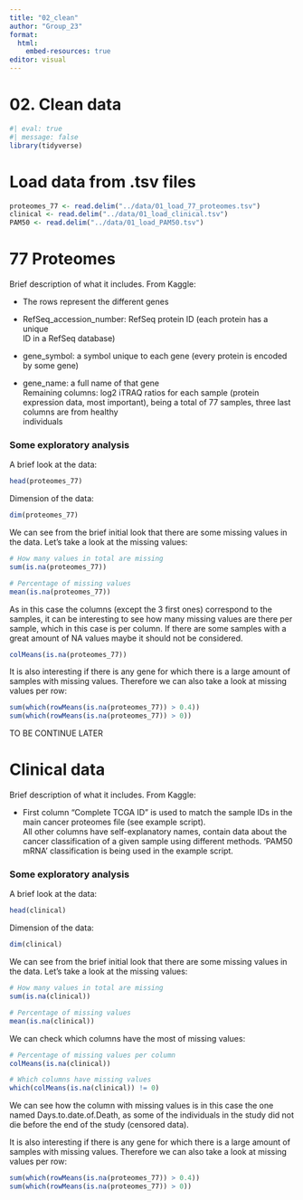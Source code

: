 ```yaml
---
title: "02_clean"
author: "Group_23"
format:
  html:
    embed-resources: true
editor: visual
---
```


# 02. Clean data

```r
#| eval: true 
#| message: false
library(tidyverse)
```

# Load data from .tsv files

```r
proteomes_77 <- read.delim("../data/01_load_77_proteomes.tsv")
clinical <- read.delim("../data/01_load_clinical.tsv")
PAM50 <- read.delim("../data/01_load_PAM50.tsv")
```

# 77 Proteomes 

Brief description of what it includes. From Kaggle:

-   The rows represent the different genes

-   RefSeq_accession_number: RefSeq protein ID (each protein has a unique\
    ID in a RefSeq database)

-   gene_symbol: a symbol unique to each gene (every protein is encoded\
    by some gene)

-   gene_name: a full name of that gene\
    Remaining columns: log2 iTRAQ ratios for each sample (protein\
    expression data, most important), being a total of 77 samples, three last columns are from healthy\
    individuals

### Some exploratory analysis

A brief look at the data:

```r
head(proteomes_77)
```

Dimension of the data:

```r
dim(proteomes_77)
```

We can see from the brief initial look that there are some missing values in the data. Let's take a look at the missing values:

```r
# How many values in total are missing
sum(is.na(proteomes_77))

# Percentage of missing values
mean(is.na(proteomes_77))
```

As in this case the columns (except the 3 first ones) correspond to the samples, it can be interesting to see how many missing values are there per sample, which in this case is per column. If there are some samples with a great amount of NA values maybe it should not be considered.

```r
colMeans(is.na(proteomes_77))
```

It is also interesting if there is any gene for which there is a large amount of samples with missing values. Therefore we can also take a look at missing values per row:

```r
sum(which(rowMeans(is.na(proteomes_77)) > 0.4))
sum(which(rowMeans(is.na(proteomes_77)) > 0))
```

TO BE CONTINUE LATER

# Clinical data 

Brief description of what it includes. From Kaggle:

-   First column "Complete TCGA ID" is used to match the sample IDs in the main cancer proteomes file (see example script).\
    All other columns have self-explanatory names, contain data about the cancer classification of a given sample using different methods. 'PAM50 mRNA' classification is being used in the example script.

### Some exploratory analysis

A brief look at the data:

```r
head(clinical)
```

Dimension of the data:

```r
dim(clinical)
```

We can see from the brief initial look that there are some missing values in the data. Let's take a look at the missing values:

```r
# How many values in total are missing
sum(is.na(clinical))

# Percentage of missing values
mean(is.na(clinical))
```

We can check which columns have the most of missing values:

```r
# Percentage of missing values per column
colMeans(is.na(clinical))

# Which columns have missing values
which(colMeans(is.na(clinical)) != 0)
```

We can see how the column with missing values is in this case the one named Days.to.date.of.Death, as some of the individuals in the study did not die before the end of the study (censored data).

It is also interesting if there is any gene for which there is a large amount of samples with missing values. Therefore we can also take a look at missing values per row:

```r
sum(which(rowMeans(is.na(proteomes_77)) > 0.4))
sum(which(rowMeans(is.na(proteomes_77)) > 0))
```
